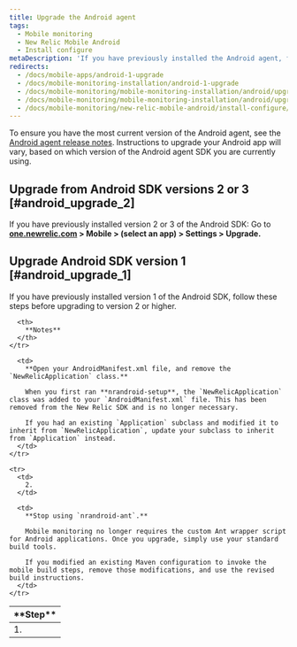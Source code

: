 ```yaml
---
title: Upgrade the Android agent
tags:
  - Mobile monitoring
  - New Relic Mobile Android
  - Install configure
metaDescription: 'If you have previously installed the Android agent, follow these steps before upgrading to the latest version.'
redirects:
  - /docs/mobile-apps/android-1-upgrade
  - /docs/mobile-monitoring-installation/android-1-upgrade
  - /docs/mobile-monitoring/mobile-monitoring-installation/android/upgrading-new-relic-mobiles-android
  - /docs/mobile-monitoring/mobile-monitoring-installation/android/upgrading-new-relic-mobiles-android-sdk
  - /docs/mobile-monitoring/new-relic-mobile-android/install-configure/upgrading-new-relic-mobiles-android-sdk
---
```


To ensure you have the most current version of the Android agent, see the [Android agent release notes](/docs/release-notes/mobile-release-notes/android-release-notes). Instructions to upgrade your Android app will vary, based on which version of the Android agent SDK you are currently using.

## Upgrade from Android SDK versions 2 or 3 [#android_upgrade_2]

If you have previously installed version 2 or 3 of the Android SDK: Go to **[one.newrelic.com](https://one.newrelic.com) > Mobile > (select an app) > Settings > Upgrade.**

## Upgrade Android SDK version 1 [#android_upgrade_1]

If you have previously installed version 1 of the Android SDK, follow these steps before upgrading to version 2 or higher.

<table>
  <thead>
    <tr>
      <th width={75}>
        **Step**
      </th>

      <th>
        **Notes**
      </th>
    </tr>
  </thead>

  <tbody>
    <tr>
      <td>
        1.
      </td>

      <td>
        **Open your AndroidManifest.xml file, and remove the `NewRelicApplication` class.**

        When you first ran **nrandroid-setup**, the `NewRelicApplication` class was added to your `AndroidManifest.xml` file. This has been removed from the New Relic SDK and is no longer necessary.

        If you had an existing `Application` subclass and modified it to inherit from `NewRelicApplication`, update your subclass to inherit from `Application` instead.
      </td>
    </tr>

    <tr>
      <td>
        2.
      </td>

      <td>
        **Stop using `nrandroid-ant`.**

        Mobile monitoring no longer requires the custom Ant wrapper script for Android applications. Once you upgrade, simply use your standard build tools.

        If you modified an existing Maven configuration to invoke the mobile build steps, remove those modifications, and use the revised build instructions.
      </td>
    </tr>
  </tbody>
</table>
